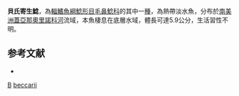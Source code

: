 {{Speciesbox
| taxon = Vandellia beccarii
| binomial_authority = [[Di_Caporiacco|Di Caporiacco]], 1935
| status = NE
| status_system = IUCN3.1
}}

'''貝氏寄生鯰'''，為[[輻鰭魚綱|輻鰭魚綱]][[鯰形目|鯰形目]][[毛鼻鯰科|毛鼻鯰科]]的其中一[[種|種]]，為熱帶淡水魚，分布於[[南美洲|南美洲]][[蓋亞那|蓋亞那]][[奧里諾科河|奧里諾科河]]流域，本魚棲息在底層水域，體長可達5.9公分，生活習性不明。

==参考文献==
*{{FishBase_species|genus=Vandellia|species=beccarii|year=2014|month=11}}

{{鯰形目小作品}}

{{Taxonbar}}
[[Category:_1935年描述的鱼类|B]]
[[Category:寄生鯰屬|beccarii]]